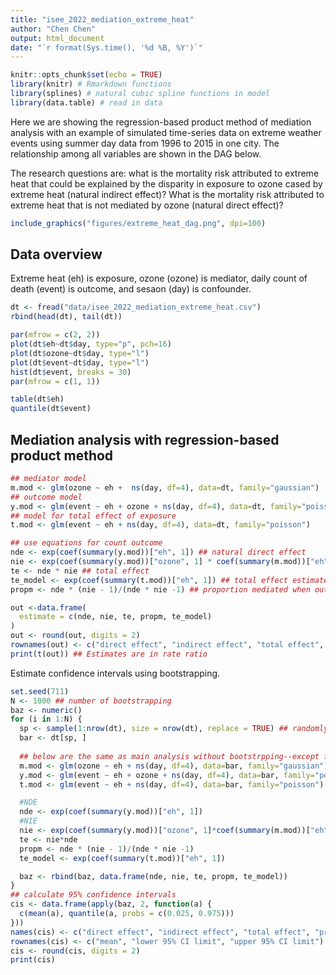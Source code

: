```yaml
---
title: "isee_2022_mediation_extreme_heat"
author: "Chen Chen"
output: html_document
date: "`r format(Sys.time(), '%d %B, %Y')`"
---
```


```r
knitr::opts_chunk$set(echo = TRUE)
library(knitr) # Rmarkdown functions
library(splines) # natural cubic spline functions in model
library(data.table) # read in data
```

Here we are showing the regression-based product method of mediation analysis with an example of simulated time-series data on extreme weather events using summer day data from 1996 to 2015 in one city. The relationship among all variables are shown in the DAG below.  

The research questions are: what is the mortality risk attributed to extreme heat that could be explained by the disparity in exposure to ozone cased by extreme heat (natural indirect effect)? What is the mortality risk attributed to extreme heat that is not mediated by ozone (natural direct effect)?   

```r
include_graphics("figures/extreme_heat_dag.png", dpi=100)
```


## Data overview
Extreme heat (eh) is exposure, ozone (ozone) is mediator, daily count of death (event) is outcome, and sesaon (day) is confounder.   
```r
dt <- fread("data/isee_2022_mediation_extreme_heat.csv")
rbind(head(dt), tail(dt))

par(mfrow = c(2, 2))
plot(dt$eh~dt$day, type="p", pch=16)
plot(dt$ozone~dt$day, type="l")
plot(dt$event~dt$day, type="l")
hist(dt$event, breaks = 30)
par(mfrow = c(1, 1))

table(dt$eh)
quantile(dt$event)
```

## Mediation analysis with regression-based product method
```r
## mediator model
m.mod <- glm(ozone ~ eh +  ns(day, df=4), data=dt, family="gaussian")
## outcome model
y.mod <- glm(event ~ eh + ozone + ns(day, df=4), data=dt, family="poisson")
## model for total effect of exposure
t.mod <- glm(event ~ eh + ns(day, df=4), data=dt, family="poisson")

## use equations for count outcome
nde <- exp(coef(summary(y.mod))["eh", 1]) ## natural direct effect
nie <- exp(coef(summary(y.mod))["ozone", 1] * coef(summary(m.mod))["eh", 1]) ## natural indirect effect
te <- nde * nie ## total effect
te_model <- exp(coef(summary(t.mod))["eh", 1]) ## total effect estimated from the model--for comparison 
propm <- nde * (nie - 1)/(nde * nie -1) ## proportion mediated when outcome is on a ratio scale: only use when nie and nde are in the same direction

out <-data.frame(
  estimate = c(nde, nie, te, propm, te_model)
)
out <- round(out, digits = 2)
rownames(out) <- c("direct effect", "indirect effect", "total effect", "proportion mediated", "TE-model")
print(t(out)) ## Estimates are in rate ratio
```

Estimate confidence intervals using bootstrapping.  
```r
set.seed(711)
N <- 1000 ## number of bootstrapping
baz <- numeric()
for (i in 1:N) {
  sp <- sample(1:nrow(dt), size = nrow(dt), replace = TRUE) ## randomly sample individual days from the study population with replacement
  bar <- dt[sp, ]
  
  ## below are the same as main analysis without bootstrpping--except for using the sampled new dataset
  m.mod <- glm(ozone ~ eh + ns(day, df=4), data=bar, family="gaussian")
  y.mod <- glm(event ~ eh + ozone + ns(day, df=4), data=bar, family="poisson")
  t.mod <- glm(event ~ eh + ns(day, df=4), data=bar, family="poisson")

  #NDE
  nde <- exp(coef(summary(y.mod))["eh", 1])
  #NIE
  nie <- exp(coef(summary(y.mod))["ozone", 1]*coef(summary(m.mod))["eh", 1])
  te <- nie*nde
  propm <- nde * (nie - 1)/(nde * nie -1)
  te_model <- exp(coef(summary(t.mod))["eh", 1])

  baz <- rbind(baz, data.frame(nde, nie, te, propm, te_model))
}
## calculate 95% confidence intervals
cis <- data.frame(apply(baz, 2, function(a) {
  c(mean(a), quantile(a, probs = c(0.025, 0.975)))
}))
names(cis) <- c("direct effect", "indirect effect", "total effect", "proportion mediated", "TE-model")
rownames(cis) <- c("mean", "lower 95% CI limit", "upper 95% CI limit")
cis <- round(cis, digits = 2)
print(cis)
```

